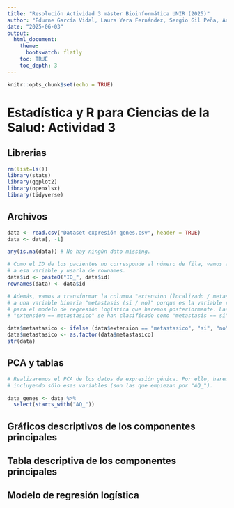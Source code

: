 ---
title: "Resolución Actividad 3 máster Bioinformática UNIR (2025)"
author: "Edurne García Vidal, Laura Yera Fernández, Sergio Gil Peña, Ander López Imas,Eva Coll Ripoll"
date: "2025-06-03"
output: 
  html_document:
    theme:
      bootswatch: flatly
    toc: TRUE
    toc_depth: 3
---

```{r setup, include=FALSE}
knitr::opts_chunk$set(echo = TRUE)
```
# Estadística y R para Ciencias de la Salud: Actividad 3

## Librerias
```{r}
rm(list=ls())
library(stats)
library(ggplot2)
library(openxlsx)
library(tidyverse)
```

## Archivos
```{r}
data <- read.csv("Dataset expresión genes.csv", header = TRUE)
data <- data[, -1]

any(is.na(data)) # No hay ningún dato missing.

# Como el ID de los pacientes no corresponde al número de fila, vamos a añadir "ID_"
# a esa variable y usarla de rownames.
data$id <- paste0("ID_", data$id)
rownames(data) <- data$id

# Además, vamos a transformar la columna "extension (localizado / metastásico / regional)" 
# a una variable binaria "metastasis (si / no)" porque es la variable resultado que nos piden
# para el modelo de regresión logística que haremos posteriormente. Las observaciones con 
# "extension == metastasico" se han clasificado como "metastasis == si", el resto como "no".

data$metastasico <- ifelse (data$extension == "metastasico", "si", "no")
data$metastasico <- as.factor(data$metastasico)
str(data)
```
## PCA y tablas
```{r}
# Realizaremos el PCA de los datos de expresión génica. Por ello, haremos una tabla
# incluyendo sólo esas variables (son las que empiezan por "AQ_").

data_genes <- data %>%
  select(starts_with("AQ_"))
```


## Gráficos descriptivos de los componentes principales


## Tabla descriptiva de los componentes principales


## Modelo de regresión logística
